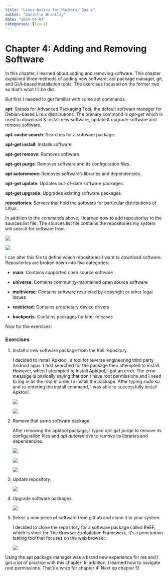 ```yaml
---
title: "Linux Basics for Hackers: Day 4"
author: "Danielle Brantley"
date: "2024-04-04"
categories: [linux]
---
```


# Chapter 4: Adding and Removing Software

In this chapter, I learned about adding and removing software. This chapter explained three methods of adding new software: apt package manager, git, and GUI-based installation tools. The exercises focused on the former two so that's what I'll be did.

But first I needed to get familiar with some apt commands.

**apt**: Stands for Advanced Packaging Tool, the default software manager for Debian-based Linux distributions. The primary command is *apt-get* which is used to download & install new software, update & upgrade software and remove software.

**apt-cache search**: Searches for a software package.

**apt-get install**: Installs software.

**apt-get remove**: Removes software.

**apt-get purge**: Removes software and its configuration files.

**apt autoremove**: Removes software's libraries and dependencies.

**apt-get update**: Updates out-of-date software packages.

**apt-get upgrade**: Upgrades existing software packages.

**repositories**: Servers that hold the software for particular distributions of Linux.

In addition to the commands above, I learned how to add repositories to the sources.list file. The sources.list file contains the repositories my system will search for software from.

![](images/repository1.png)

![](images/repository2.png)

I can alter this file to define which repositories I want to download software. Repositories are broken down into five categories:

-   **main**: Contains supported open source software

-   **universe**: Contains community-maintained open source software

-   **multiverse**: Contains software restricted by copyright or other legal issues

-   **restricted**: Contains proprietary device drivers

-   **backports**: Contains packages for later releases

Now for the exercises!

### Exercises

1.  Install a new software package from the Kali repository.

    I decided to install Apktool, a tool for reverse engineering third party Android apps. I first searched for the package then attempted to install. However, when I attempted to install Apktool, I got an error. The error message is basically saying that don't have root permissions and I need to log in as the root in order to install the package. After typing *sudo su* and re-entering the install command, I was able to successfully install Apktool.

    ![](images/search.png)

    ![](images/install.png)

2.  Remove that same software package.

    After removing the apktool package, I typed *apt-get purge* to remove its configuration files and *apt autoremove* to remove its libraries and dependencies.

    ![](images/remove.png)

    ![](images/purge.png)

    ![](images/autoremove.png)

3.  Update repository.

    ![](images/update.png)

4.  Upgrade software packages.

    ![](images/upgrade.png)

5.  Select a new piece of software from github and clone it to your system.

    I decided to clone the repository for a software package called BeEF, which is short for The Browser Exploitation Framework. It's a penetration testing tool that focuses on the web browser.

    ![](images/clone.png)

Using the apt package manager was a brand new experience for me and I got a lot of practice with this chapter! In addition, I learned how to navigate root permissions. That's a wrap for chapter 4! Next up chapter 5!
